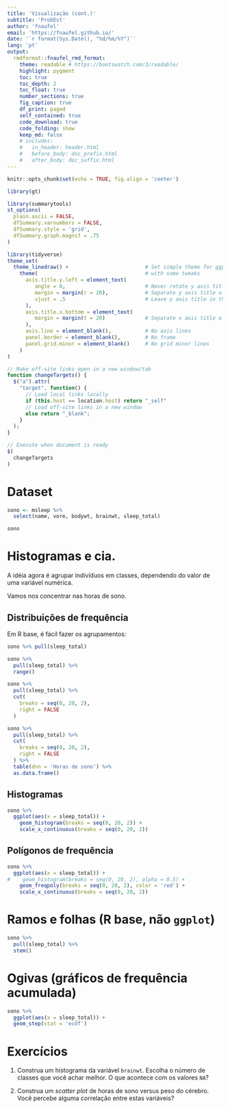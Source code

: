 ```yaml
---
title: 'Visualização (cont.)'
subtitle: 'ProbEst'
author: 'fnaufel'
email: 'https://fnaufel.github.io/'
date: '`r format(Sys.Date(), "%d/%m/%Y")`'
lang: 'pt'
output: 
  rmdformat::fnaufel_rmd_format:
    theme: readable # https://bootswatch.com/3/readable/
    highlight: pygment
    toc: true
    toc_depth: 2
    toc_float: true
    number_sections: true
    fig_caption: true
    df_print: paged
    self_contained: true
    code_download: true
    code_folding: show
    keep_md: false
    # includes:
    #   in_header: header.html
    #   before_body: doc_prefix.html
    #   after_body: doc_suffix.html
---
```


```r
knitr::opts_chunk$set(echo = TRUE, fig.align = 'center')

library(gt)

library(summarytools)
st_options(
  plain.ascii = FALSE,
  dfSummary.varnumbers = FALSE,
  dfSummary.style = 'grid',
  dfSummary.graph.magnif = .75
)

library(tidyverse)
theme_set(
  theme_linedraw() +                         # Set simple theme for ggplot
    theme(                                   # with some tweaks
      axis.title.y.left = element_text(
         angle = 0,                          # Never rotate y axis title
         margin = margin(r = 20),            # Separate y axis title a little 
         vjust = .5                          # Leave y axis title in the middle
      ),
      axis.title.x.bottom = element_text(
         margin = margin(t = 20)             # Separate x axis title a little 
      ),
      axis.line = element_blank(),           # No axis lines
      panel.border = element_blank(),        # No frame
      panel.grid.minor = element_blank()     # No grid minor lines
    )
)

```

```js

// Make off-site links open in a new window/tab
function changeTargets() {
  $("a").attr(
    "target", function() {
      // Load local links locally
      if (this.host == location.host) return "_self"
      // Load off-site links in a new window
      else return "_blank";
    }
  );
}

// Execute when document is ready
$(
  changeTargets
)
```


# Dataset

```r
sono <- msleep %>% 
  select(name, vore, bodywt, brainwt, sleep_total)

sono
```


# Histogramas e cia.

A idéia agora é agrupar indivíduos em classes, dependendo do valor de uma variável numérica.

Vamos nos concentrar nas horas de sono.

## Distribuições de frequência

Em R base, é fácil fazer os agrupamentos:

```r
sono %>% pull(sleep_total)
```

```r
sono %>% 
  pull(sleep_total) %>% 
  range()
```

```r
sono %>% 
  pull(sleep_total) %>% 
  cut(
    breaks = seq(0, 20, 2), 
    right = FALSE
  )
```

```r
sono %>% 
  pull(sleep_total) %>%  
  cut(
    breaks = seq(0, 20, 2), 
    right = FALSE
  ) %>% 
  table(dnn = 'Horas de sono') %>% 
  as.data.frame()
```

## Histogramas

```r
sono %>% 
  ggplot(aes(x = sleep_total)) +
    geom_histogram(breaks = seq(0, 20, 2)) +
    scale_x_continuous(breaks = seq(0, 20, 2))
```

## Polígonos de frequência

```r
sono %>% 
  ggplot(aes(x = sleep_total)) +
#    geom_histogram(breaks = seq(0, 20, 2), alpha = 0.5) +
    geom_freqpoly(breaks = seq(0, 20, 2), color = 'red') +
    scale_x_continuous(breaks = seq(0, 20, 2))
```

# Ramos e folhas (R base, não `ggplot`)

```r
sono %>% 
  pull(sleep_total) %>% 
  stem()
```

# Ogivas (gráficos de frequência acumulada)

```r
sono %>% 
  ggplot(aes(x = sleep_total)) +
  geom_step(stat = 'ecdf')
```

# Exercícios

1. Construa um histograma da variável `brainwt`. Escolha o número de classes que você achar melhor. O que acontece com os valores `NA`?

2. Construa um *scatter plot* de horas de sono versus peso do cérebro. Você percebe alguma correlação entre estas variáveis? 
